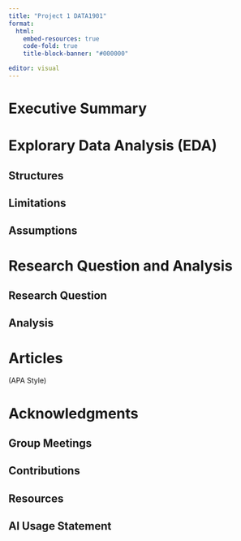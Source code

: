 ```yaml
---
title: "Project 1 DATA1901"
format: 
  html:
    embed-resources: true
    code-fold: true
    title-block-banner: "#000000" 

editor: visual
---
```


# Executive Summary

# Explorary Data Analysis (EDA)

## Structures

## Limitations

## Assumptions

# Research Question and Analysis

## Research Question

## Analysis

# Articles

(APA Style)

# Acknowledgments

## Group Meetings

## Contributions

## Resources

## AI Usage Statement
